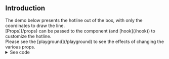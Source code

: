 

## Introduction

<div className='text-lg my-4'>
The demo below presents the hotline out of the box, with only the coordinates to draw the line. <br />
[Props](/props) can be passed to the component (and [hook](/hook)) to customize the hotline. <br />
Please see the [playground](/playground) to see the effects of changing the various props.
</div>


<Demo />

<details>
<summary className='flex items-center text-xl text-sky-400 gap-5 cursor-pointer py-2'>
	<span className="animate-bounce ml-4 h-3 w-3 rounded-full bg-sky-400 opacity-75 ring-4 ring-sky-400 ring-opacity-50"></span>
	<span>See code</span>
</summary>
```tsx filename="demo.js" {2,13-17} copy
import MapWrapper from "./map/MapWrapper";
import { Hotline } from 'react-leaflet-hotline';

const data = [
    { lat: 55.7620299, lng: 12.5197298, value: 1 },
    { lat: 55.7598755, lng: 12.5177353, value: 8 },
    { lat: 55.7587234, lng: 12.5158659, value: 4 },
]

export default function Demo() {
	return (
		<MapWrapper>
			<Hotline
				data={data} 
				getLat={({ point }) => point.lat}
        		getLng={({ point }) => point.lng}
        		getVal={({ point }) => point.value} />
		</MapWrapper>
	)
}
```
</details>

### Options
[Options](/options) can be passed to the `Hotline` component and the `useHotline` hook. Some options are 'tracked', 
i.e. they can be defined as a react state and changes will be reflected automatically on the hotline.
[See more](/options#tracked)

### Event handlers
[Events](/events) can be handled by the `eventHandlers` prop. Since the package is based on react-leaflet, all events supported by react-leaflet
are also supported by the hotline.  

### MultiPolyline
[MultiPolyline](/multipolyline) consists of multiple polylines grouped into one layer. They thus share the same `options` and `eventHandlers`, 
and are useful when working with multiple distinct lines that should behave similarly.

### Hook
The Hotline component is based on the [`useHotline`](/hook) hook, which is also exported and can be used in the same way as the component. 



